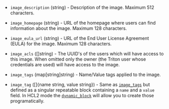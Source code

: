 <!-- Code generated from the comments of the TargetImageConfig struct in builder/triton/target_image_config.go; DO NOT EDIT MANUALLY -->

- `image_description` (string) - Description of the image. Maximum 512
  characters.

- `image_homepage` (string) - URL of the homepage where users can find
  information about the image. Maximum 128 characters.

- `image_eula_url` (string) - URL of the End User License Agreement (EULA)
  for the image. Maximum 128 characters.

- `image_acls` ([]string) - The UUID's of the users which will have
  access to this image. When omitted only the owner (the Triton user whose
  credentials are used) will have access to the image.

- `image_tags` (map[string]string) - Name/Value tags applied to the image.

- `image_tag` ([]{name string, value string}) - Same as [`image_tags`](#image_tags) but defined as a singular repeatable
  block containing a `name` and a `value` field. In HCL2 mode the
  [`dynamic_block`](/packer/docs/templates/hcl_templates/expressions#dynamic-blocks)
  will allow you to create those programatically.

<!-- End of code generated from the comments of the TargetImageConfig struct in builder/triton/target_image_config.go; -->
